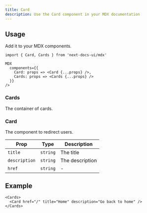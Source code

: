 ```yaml
---
title: Card
description: Use the Card component in your MDX documentation
---
```


## Usage

Add it to your MDX components.

```tsx {5-6}
import { Card, Cards } from 'next-docs-ui/mdx'

MDX
  components={{
    Card: props => <Card {...props} />,
    Cards: props => <Cards {...props} />
  }}
/>
```

### Cards

The container of cards.

### Card

The component to redirect users.

| Prop          | Type     | Description     |
| ------------- | -------- | --------------- |
| `title`       | `string` | The title       |
| `description` | `string` | The description |
| `href`        | `string` | -               |

## Example

```mdx
<Cards>
  <Card href="/" title="Home" description="Go back to home" />
</Cards>
```

<br />
<Cards>
  <Card href="/" title="Home" description="Go back to home" />
</Cards>
